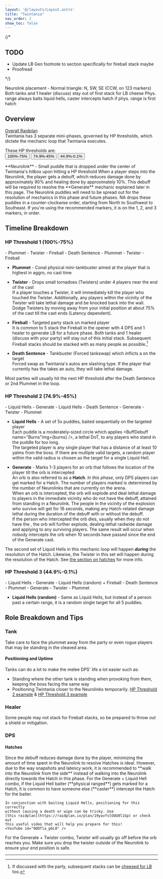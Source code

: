 ```yaml
---
layout: '@/layouts/Layout.astro'
title: "Twintania"
nav_order: 2
show_toc: false
---
```





{/*

## TODO
- Update LB Gen footnote to section specifically for fireball stack maybe
- Proofread

*/}

<Notification title="NA strat tl;dr">
    Neurolink placement - Normal triangle: N, SW, SE (CCW, on 123 markers)  
    Both tanks and 1 healer (discuss) stay out of first stack for LB cheese  
    Phys. range always baits liquid hells, caster intercepts hatch if phys. range is first hatch
</Notification>


## Overview
[Overall Raidplan](https://raidplan.io/plan/9WEG4AEGVdru3hyF)  
Twintania has 3 separate mini-phases, governed by HP thresholds, which dictate
the mechanic loop that Twintania executes.

These HP thresholds are:  
<Button class="btn btn-primary-light" href="#h-hp-threshold-1-100-75">100%-75%</Button>
<Button class="btn btn-secondary-light" href="#h-hp-threshold-2-749-45">74.9%-45%</Button>
<Button class="btn btn-highlighter" href="#hp-threshold-3-449-01">44.9%-0.1%</Button>  

<ImageWrapperSquare img={neurolinkpuddle} alt="Neurolink puddle" classdiv="mt-8"/>
**Neurolink** - Small puddle that is dropped under the center of Twintania's hitbox
upon hitting a HP threshold  
When a player steps into the Neurolink, the player gets a <BuffDebuff
name="Neurolink" img={neurolink} /> debuff, which reduces damage done by
approximately 90% and healing done by approximately 10%. This debuff will be
required to resolve the **Generate** mechanic explained later in this page.  

<NASpecific>
The Neurolink puddles will need to be spread out for the resolution of mechanics
in this phase and future phases. NA drops these puddles in a counter-clockwise
order, starting from North to Southwest to Southeast. If you&apos;re using the
recommended markers, it is on the 1, 2, and 3 markers, in order.
</NASpecific>


## Timeline Breakdown
### HP Threshold 1 (100%-75%)
<Card title="Mechanic Loop">
    - Plummet  
    - Twister  
    - Fireball  
    - Death Sentence
    - Plummet
    - Twister
    - Fireball
</Card>

- **Plummet** - Conal physical mini-tankbuster aimed at the player that is
  highest in aggro, no cast time  


<ImageWrapperSquare img={twister} alt="Twister" classdiv="mt-8"/>

- **Twister** - Drops small tornadoes (Twisters) under 4 players near the end of
  the cast  
If a player touches a Twister, it will immediately kill the player who touched
the Twister. Additionally, any players within the vicinity of the Twister will
take lethal damage and be knocked back into the wall. Dodge Twisters by moving
away from your initial position at about 75% of the cast till the cast ends
(Latency dependent).


<ImageWrapperSquare img={fireball} alt="Fireball marker" classdiv="mt-8"/>

- **Fireball** - Targeted party stack on marked player  
It is common to 5 stack the Fireball in the opener with 4 DPS and 1 healer to
generate LB for a future phase. Both tanks and 1 healer (discuss with your
party) will stay out of this initial stack. Subsequent Fireball stacks should be
stacked with as many people as possible.[^1]
  
- **Death Sentence** - Tankbuster (Forced tankswap) which inflicts
a <BuffDebuff name="Slashing Resistance Down II" img={slashing} /> on the target  
Forced swap as Twintania's autos are slashing type. If the player that currently
has the <BuffDebuff name="Slashing Resistance Down II" img={slashing} /> takes
an auto, they will take lethal damage.  

Most parties will usually hit the next HP threshold after the Death Sentence or
2nd Plummet in the loop.


### HP Threshold 2 (74.9%-45%)
<Card title="Mechanic Loop">
    - Liquid Hells  
    - Generate  
    - Liquid Hells  
    - Death Sentence 
    - Generate  
    - Twister
    - Plummet
</Card>

- **Liquid Hells** - A set of 5x puddles, baited sequentially on the targeted
  player  
Each puddle is a moderately-sized circle which applies <BuffDebuff name="Burns"img={burns} />,
a lethal DoT, to any players who stand in the puddle for too long.  
The targeted player is any single player that has a distance of at least 10
yalms from the boss. If there are multiple valid targets, a random player within
the valid radius is chosen as the target for a single Liquid Hell.

<ImageWrapper img={hatchmarker} alt="The Hatch and its respective marker" classdiv="mt-8"/>

- **Generate** - Marks 1-3 players for an orb that follows the location of the
  player till the orb is intercepted  
An orb is also referred to as a **Hatch**. *In this phase*, only DPS players can
get marked for a Hatch. The number of players marked is determined by the number
of Neurolinks that are currently on the arena.  
When an orb is intercepted, the orb will explode and deal lethal damage to
players in the immediate vicinity who do not have the <BuffDebuff name="Neurolink" img={neurolink} />
debuff, attained from standing in a Neurolink. The people in the vicinity of the
explosion who survive will get <BuffDebuff name="Mana Hypersensitivity" img={manahyper} />
for 16 seconds, making any Hatch-related damage lethal during the duration of
the debuff with or without the <BuffDebuff name="Neurolink" img={neurolink} />
debuff.   
If the person who intercepted the orb dies, usually when they do not have the
<BuffDebuff name="Neurolink" img={neurolink} />, the orb will further explode,
dealing lethal raidwide damage and applying <BuffDebuff name="Damage Down"
img={damagedown} /> to any surviving players. The same result will occur when
nobody intercepts the orb when 10 seconds have passed since the end of the
Generate cast.  
  
The second set of Liquid Hells in this mechanic loop will happen ***during***
the resolution of the Hatch. Likewise, the Twister in this set will happen
during the resolution of the Hatch. See [the section on hatches](#hatches) for
more info.


### HP Threshold 3 (44.9%-0.1%)
<Card title="Mechanic Loop">
    - Liquid Hells  
    - Generate  
    - Liquid Hells (random) + Fireball  
    - Death Sentence  
    - Plummet  
    - Generate  
    - Twister  
    - Plummet  
</Card>

- **Liquid Hells (random)** - Same as Liquid Hells, but instead of a person past
a certain range, it is a random single target for all 5 puddles.  
  
  
## Role Breakdown and Tips
### Tank
Take care to face the plummet away from the party or even rogue players that may
be standing in the cleaved area.
#### Positioning and Uptime 
Tanks can do a lot to make the melee DPS' life a lot easier such as:
- Standing where the other tank is standing when provoking from them, keeping
  the boss facing the same way
- Positioning Twintania closer to the Neurolinks temporarily.
[HP Threshold 2 example](https://www.twitch.tv/videos/2149285444?t=0h0m38s) &
[HP Threshold 3 example](https://www.twitch.tv/videos/2149278406?t=0h1m28s)
  

### Healer
Some people may not stack for Fireball stacks, so be prepared to throw out a
shield or mitigation.
  

### DPS
#### Hatches
<ImageWrapperSquare img={hatchresolve} alt="Hatch resolution from the side" />
Since the <BuffDebuff name="Neurolink" img={neurolink} /> debuff reduces damage
done by the player, minimizing the amount of time spent in the Neurolink to
resolve Hatches is ideal. However, due to the way snapshots and latency work, it
is recommended to **walk into the Neurolink from the side** instead of walking
into the Neurolink directly towards the Hatch in this phase.

<NASpecific>
    For the Generate + Liquid Hell combo, if the Liquid Hell baiter (**physical
    ranged**) gets marked for a Hatch, it is common to have someone else
    (**caster**) intercept the Hatch for the baiter.  
    
    In conjunction with baiting Liquid Hells, positioning for this correctly
    without causing a death or wipe can be tricky. Use
    [this raidplan](https://raidplan.io/plan/19yavfslOUU0l1Gp) or check out
    this useful video that will help you prepare for this!
    <YouTube id="9DDTla_pbL0" />
</NASpecific>

For the Generate + Twister combo, Twister will usually go off before the orb
reaches you. Make sure you drop the twister outside of the Neurolink to ensure
your end position is safe.

---

[^1]: If discussed with the party, subsequent stacks can be [cheesed for
    LB](https://ucob.guide/general/lbgen/) too.